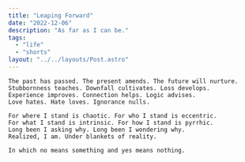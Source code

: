 ```yaml
---
title: "Leaping Forward"
date: "2022-12-06"
description: "As far as I can be."
tags:
  - "life"
  - "shorts"
layout: "../../layouts/Post.astro"
---
```


```
The past has passed. The present amends. The future will nurture.
Stubbornness teaches. Downfall cultivates. Loss develops.
Experience improves. Connection helps. Logic advises.
Love hates. Hate loves. Ignorance nulls.

For where I stand is chaotic. For who I stand is eccentric.
For what I stand is intrinsic. For how I stand is pyrrhic.
Long been I asking why. Long been I wondering why.
Realized, I am. Under blankets of reality.

In which no means something and yes means nothing.
```
